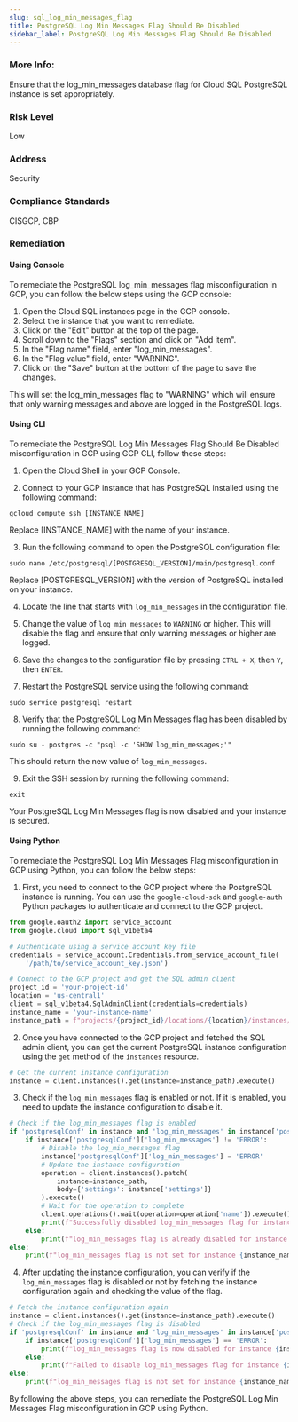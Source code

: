 ```yaml
---
slug: sql_log_min_messages_flag
title: PostgreSQL Log Min Messages Flag Should Be Disabled
sidebar_label: PostgreSQL Log Min Messages Flag Should Be Disabled
---
```


### More Info:

Ensure that the log_min_messages database flag for Cloud SQL PostgreSQL instance is set appropriately.

### Risk Level

Low

### Address

Security

### Compliance Standards

CISGCP, CBP
### Remediation

#### Using Console

To remediate the PostgreSQL log_min_messages flag misconfiguration in GCP, you can follow the below steps using the GCP console:

1. Open the Cloud SQL instances page in the GCP console.
2. Select the instance that you want to remediate.
3. Click on the "Edit" button at the top of the page.
4. Scroll down to the "Flags" section and click on "Add item".
5. In the "Flag name" field, enter "log_min_messages".
6. In the "Flag value" field, enter "WARNING".
7. Click on the "Save" button at the bottom of the page to save the changes.

This will set the log_min_messages flag to "WARNING" which will ensure that only warning messages and above are logged in the PostgreSQL logs.

#### Using CLI

To remediate the PostgreSQL Log Min Messages Flag Should Be Disabled misconfiguration in GCP using GCP CLI, follow these steps:

1. Open the Cloud Shell in your GCP Console.

2. Connect to your GCP instance that has PostgreSQL installed using the following command:
```
gcloud compute ssh [INSTANCE_NAME]
```
Replace [INSTANCE_NAME] with the name of your instance.

3. Run the following command to open the PostgreSQL configuration file:
```
sudo nano /etc/postgresql/[POSTGRESQL_VERSION]/main/postgresql.conf
```
Replace [POSTGRESQL_VERSION] with the version of PostgreSQL installed on your instance.

4. Locate the line that starts with `log_min_messages` in the configuration file.

5. Change the value of `log_min_messages` to `WARNING` or higher. This will disable the flag and ensure that only warning messages or higher are logged.

6. Save the changes to the configuration file by pressing `CTRL + X`, then `Y`, then `ENTER`.

7. Restart the PostgreSQL service using the following command:
```
sudo service postgresql restart
```

8. Verify that the PostgreSQL Log Min Messages flag has been disabled by running the following command:
```
sudo su - postgres -c "psql -c 'SHOW log_min_messages;'"
```
This should return the new value of `log_min_messages`.

9. Exit the SSH session by running the following command:
```
exit
```

Your PostgreSQL Log Min Messages flag is now disabled and your instance is secured.

#### Using Python

To remediate the PostgreSQL Log Min Messages Flag misconfiguration in GCP using Python, you can follow the below steps:

1. First, you need to connect to the GCP project where the PostgreSQL instance is running. You can use the `google-cloud-sdk` and `google-auth` Python packages to authenticate and connect to the GCP project. 

```python
from google.oauth2 import service_account
from google.cloud import sql_v1beta4

# Authenticate using a service account key file
credentials = service_account.Credentials.from_service_account_file(
    '/path/to/service_account_key.json')

# Connect to the GCP project and get the SQL admin client
project_id = 'your-project-id'
location = 'us-central1'
client = sql_v1beta4.SqlAdminClient(credentials=credentials)
instance_name = 'your-instance-name'
instance_path = f"projects/{project_id}/locations/{location}/instances/{instance_name}"
```

2. Once you have connected to the GCP project and fetched the SQL admin client, you can get the current PostgreSQL instance configuration using the `get` method of the `instances` resource.

```python
# Get the current instance configuration
instance = client.instances().get(instance=instance_path).execute()
```

3. Check if the `log_min_messages` flag is enabled or not. If it is enabled, you need to update the instance configuration to disable it. 

```python
# Check if the log_min_messages flag is enabled
if 'postgresqlConf' in instance and 'log_min_messages' in instance['postgresqlConf']:
    if instance['postgresqlConf']['log_min_messages'] != 'ERROR':
        # Disable the log_min_messages flag
        instance['postgresqlConf']['log_min_messages'] = 'ERROR'
        # Update the instance configuration
        operation = client.instances().patch(
            instance=instance_path,
            body={'settings': instance['settings']}
        ).execute()
        # Wait for the operation to complete
        client.operations().wait(operation=operation['name']).execute()
        print(f"Successfully disabled log_min_messages flag for instance {instance_name}")
    else:
        print(f"log_min_messages flag is already disabled for instance {instance_name}")
else:
    print(f"log_min_messages flag is not set for instance {instance_name}")
```

4. After updating the instance configuration, you can verify if the `log_min_messages` flag is disabled or not by fetching the instance configuration again and checking the value of the flag.

```python
# Fetch the instance configuration again
instance = client.instances().get(instance=instance_path).execute()
# Check if the log_min_messages flag is disabled
if 'postgresqlConf' in instance and 'log_min_messages' in instance['postgresqlConf']:
    if instance['postgresqlConf']['log_min_messages'] == 'ERROR':
        print(f"log_min_messages flag is now disabled for instance {instance_name}")
    else:
        print(f"Failed to disable log_min_messages flag for instance {instance_name}")
else:
    print(f"log_min_messages flag is not set for instance {instance_name}")
```

By following the above steps, you can remediate the PostgreSQL Log Min Messages Flag misconfiguration in GCP using Python.



